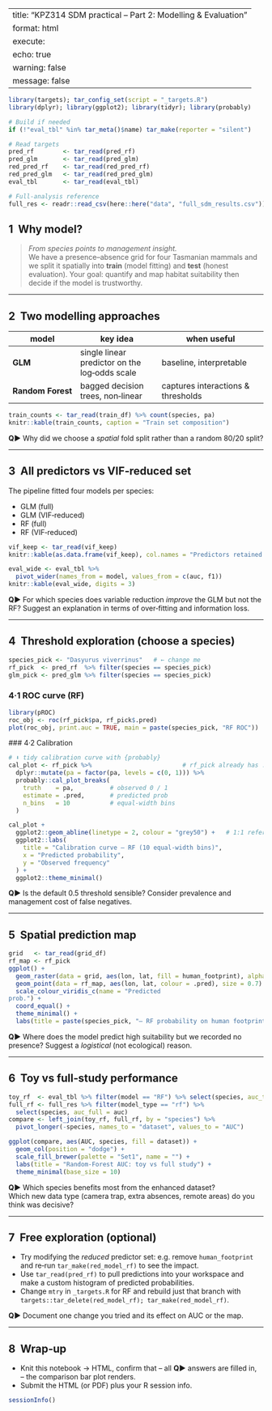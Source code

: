 
---
title: "KPZ314 SDM practical – Part 2: Modelling & Evaluation"
format: html
execute:
  echo: true
  warning: false
  message: false
---

```r
library(targets); tar_config_set(script = "_targets.R")
library(dplyr); library(ggplot2); library(tidyr); library(probably)

# Build if needed
if (!"eval_tbl" %in% tar_meta()$name) tar_make(reporter = "silent")

# Read targets
pred_rf        <- tar_read(pred_rf)
pred_glm       <- tar_read(pred_glm)
red_pred_rf    <- tar_read(red_pred_rf)
red_pred_glm   <- tar_read(red_pred_glm)
eval_tbl       <- tar_read(eval_tbl)

# Full-analysis reference
full_res <- readr::read_csv(here::here("data", "full_sdm_results.csv"))
```

## 1  Why model?

> *From species points to management insight.*  
We have a presence–absence grid for four Tasmanian mammals and we split it
spatially into **train** (model fitting) and **test** (honest evaluation).
Your goal: quantify and map habitat suitability then decide if the model is
trustworthy.

---

## 2  Two modelling approaches

| model | key idea | when useful |
|-------|----------|-------------|
| **GLM** | single linear predictor on the log‑odds scale | baseline, interpretable |
| **Random Forest** | bagged decision trees, non‑linear | captures interactions & thresholds |

```r
train_counts <- tar_read(train_df) %>% count(species, pa)
knitr::kable(train_counts, caption = "Train set composition")
```

**Q►** Why did we choose a *spatial* fold split rather than a random 80/20
split?

---

## 3  All predictors vs VIF‑reduced set

The pipeline fitted four models per species:

* GLM (full)   
* GLM (VIF‑reduced)  
* RF (full)  
* RF (VIF‑reduced)

```r
vif_keep <- tar_read(vif_keep)
knitr::kable(as.data.frame(vif_keep), col.names = "Predictors retained after VIF < 5")
```

```r
eval_wide <- eval_tbl %>%
  pivot_wider(names_from = model, values_from = c(auc, f1))
knitr::kable(eval_wide, digits = 3)
```

**Q►** For which species does variable reduction *improve* the GLM but not the
RF?  Suggest an explanation in terms of over‑fitting and information loss.

---

## 4  Threshold exploration (choose a species)

```r
species_pick <- "Dasyurus viverrinus"   # ← change me
rf_pick  <- pred_rf  %>% filter(species == species_pick)
glm_pick <- pred_glm %>% filter(species == species_pick)
```

### 4·1 ROC curve (RF)

```r
library(pROC)
roc_obj <- roc(rf_pick$pa, rf_pick$.pred)
plot(roc_obj, print.auc = TRUE, main = paste(species_pick, "RF ROC"))
```

### 4·2 Calibration

```r
# ⬇︎ tidy calibration curve with {probably}
cal_plot <- rf_pick %>%                         # rf_pick already has .pred
  dplyr::mutate(pa = factor(pa, levels = c(0, 1))) %>% 
  probably::cal_plot_breaks(
    truth    = pa,          # observed 0 / 1
    estimate = .pred,       # predicted prob
    n_bins   = 10           # equal-width bins
  )

cal_plot +
  ggplot2::geom_abline(linetype = 2, colour = "grey50") +   # 1:1 reference
  ggplot2::labs(
    title = "Calibration curve – RF (10 equal-width bins)",
    x = "Predicted probability",
    y = "Observed frequency"
  ) +
  ggplot2::theme_minimal()
```

**Q►** Is the default 0.5 threshold sensible?  Consider prevalence and
management cost of false negatives.

---

## 5  Spatial prediction map

```r
grid   <- tar_read(grid_df)
rf_map <- rf_pick
ggplot() +
  geom_raster(data = grid, aes(lon, lat, fill = human_footprint), alpha = 0.4) +
  geom_point(data = rf_map, aes(lon, lat, colour = .pred), size = 0.7) +
  scale_colour_viridis_c(name = "Predicted
prob.") +
  coord_equal() +
  theme_minimal() +
  labs(title = paste(species_pick, "– RF probability on human footprint backdrop"))
```

**Q►** Where does the model predict high suitability but we recorded no
presence?  Suggest a *logistical* (not ecological) reason.

---

## 6  Toy vs full‑study performance

```r
toy_rf  <- eval_tbl %>% filter(model == "RF") %>% select(species, auc_toy = auc)
full_rf <- full_res %>% filter(model_type == "rf") %>%
  select(species, auc_full = auc)
compare <- left_join(toy_rf, full_rf, by = "species") %>%
  pivot_longer(-species, names_to = "dataset", values_to = "AUC")

ggplot(compare, aes(AUC, species, fill = dataset)) +
  geom_col(position = "dodge") +
  scale_fill_brewer(palette = "Set1", name = "") +
  labs(title = "Random‑Forest AUC: toy vs full study") +
  theme_minimal(base_size = 10)
```

**Q►** Which species benefits most from the enhanced dataset?  
Which new data type (camera trap, extra absences, remote areas) do you think
was decisive?

---

## 7  Free exploration (optional)

* Try modifying the *reduced* predictor set: e.g. remove `human_footprint`
  and re‑run `tar_make(red_model_rf)` to see the impact.  
* Use `tar_read(pred_rf)` to pull predictions into your workspace and make a
  custom histogram of predicted probabilities.  
* Change `mtry` in `_targets.R` for RF and rebuild just that branch with  
  `targets::tar_delete(red_model_rf); tar_make(red_model_rf)`.

**Q►** Document one change you tried and its effect on AUC or the map.

---

## 8  Wrap‑up

* Knit this notebook → HTML, confirm that
  – all **Q►** answers are filled in,   
  – the comparison bar plot renders.  
* Submit the HTML (or PDF) plus your R session info.

```r
sessionInfo()
```
